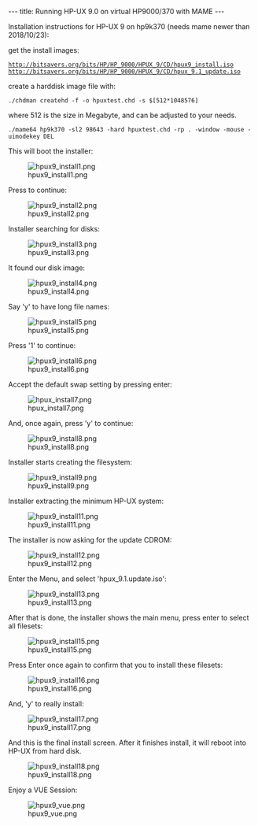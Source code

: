 ---
title: Running HP-UX 9.0 on virtual HP9000/370 with MAME
---

Installation instructions for HP-UX 9 on hp9k370 (needs mame newer than 2018/10/23):

get the install images:


 http://bitsavers.org/bits/HP/HP_9000/HPUX_9/CD/hpux9_install.iso
 http://bitsavers.org/bits/HP/HP_9000/HPUX_9/CD/hpux_9.1_update.iso

create a harddisk image file with:
 ./chdman createhd -f -o hpuxtest.chd -s $[512*1048576]

where 512 is the size in Megabyte, and can be adjusted to your needs.

 ./mame64 hp9k370 -sl2 98643 -hard hpuxtest.chd -rp . -window -mouse -uimodekey DEL

This will boot the installer:

[[File:hpux9_install1.png]]

Press <Enter> to continue:

[[File:hpux9_install2.png]]

Installer searching for disks:

[[File:hpux9_install3.png]]

It found our disk image:

[[File:hpux9_install4.png]]

Say 'y' to have long file names:

[[File:hpux9_install5.png]]

Press '1' to continue:

[[File:hpux9_install6.png]]

Accept the default swap setting by pressing enter:

[[File:hpux_install7.png]]

And, once again, press 'y' to continue:

[[File:hpux9_install8.png]]

Installer starts creating the filesystem:

[[File:hpux9_install9.png]]

Installer extracting the minimum HP-UX system:

[[File:hpux9_install11.png]]

The installer is now asking for the update CDROM:

[[File:hpux9_install12.png]]

Enter the Menu, and select 'hpux_9.1.update.iso':

[[File:hpux9_install13.png]]

After that is done, the installer shows the main menu, press enter to select all filesets:

[[File:hpux9_install15.png]]

Press Enter once again to confirm that you to install these filesets:

[[File:hpux9_install16.png]]

And, 'y' to really install:

[[File:hpux9_install17.png]]

And this is the final install screen. After it finishes install, it will reboot into HP-UX from hard disk.

[[File:hpux9_install18.png]]

Enjoy a VUE Session:

[[File:hpux9_vue.png]]